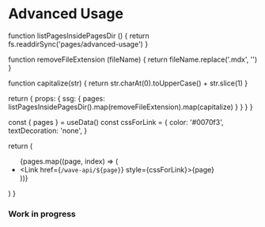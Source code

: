 # Advanced Usage



  function listPagesInsidePagesDir () {
    return fs.readdirSync('pages/advanced-usage')
  }

  function removeFileExtension (fileName) {
    return fileName.replace('.mdx', '')
  }

  function capitalize(str) {
    return str.charAt(0).toUpperCase() + str.slice(1)
  }

  return {
    props: {
      ssg: {
        pages: listPagesInsidePagesDir().map(removeFileExtension).map(capitalize)
      }
    }
  }
}


   const { pages } = useData()
   const cssForLink = {
      color: '#0070f3',
      textDecoration: 'none',
   }

  return (
    <ul>
      {pages.map((page, index) => (
        <li key={index}>
          <Link href={`/wave-api/${page}`} style={cssForLink}>{page}</Link>
        </li>
      ))}
    </ul>
  )
}

<ListOfPages />

### Work in progress